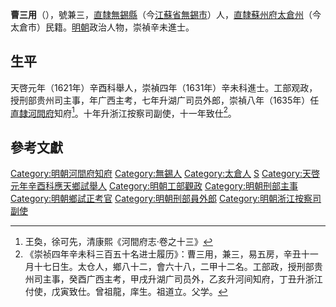 {{明清人物信息框
| 姓名 = 曹三用
| 原名 =
| 圖片名稱 = 
| 圖片大小 = 220px
| 圖片說明 = 
| 最高職務 = 
| 國家 = 大明
| 爵位 =
| 籍貫 = [[南直隸|直隸]][[蘇州府|蘇州府]][[太倉州|太倉州]]民籍
| 族裔 = 
| 字號 = 
| 室名 = 
| 諡號 = 
| 出生日期 = 生年不詳
| 出生地點 = 
| 逝世日期 = 卒年不詳
| 逝世地點 = 
| 墓葬 =
| 配偶 =
| 親屬 = 
| 出身 = 
*天啓元年辛酉科舉人
*崇禎四年辛未科進士出身
| 經歷 = 
| 著作 =
}}

'''曹三用'''（{{bd|？年||？年||}}），號兼三，[[南直隸|直隸]][[無錫縣|無錫縣]]（今[[江蘇省|江蘇省]][[無錫市|無錫市]]）人，[[南直隸|直隸]][[蘇州府|蘇州府]][[太倉州|太倉州]]（今太倉市）民籍。[[明朝|明朝]]政治人物，崇禎辛未進士。

==生平==
天啓元年（1621年）辛酉科舉人，崇禎四年（1631年）辛未科進士。工部观政，授刑部贵州司主事，年广西主考，七年升湖广司员外郎，崇禎八年（1635年）任[[北直隸|直隸]][[河間府|河間府]]知府<ref>王奐，徐可先，清康熙《河間府志·卷之十三》</ref>。十年升浙江按察司副使，十一年致仕<ref>《崇祯四年辛未科三百五十名进士履历》：曹三用，兼三，易五房，辛丑十一月十七日生。太仓人，鄉八十二，會六十八，二甲十二名。工部政，授刑部贵州司主事，癸酉广西主考，甲戌升湖广司员外，乙亥升河间知府，丁丑升浙江付使，戊寅致仕。曾祖龍，庠生。祖道立。父学。</ref>。

==參考文獻==
{{reflist}}

{{start box}}
{{s-off}}
{{s-before|[[胡之竑|胡之竑]]}}
{{s-title|明朝河間府知府|1636年－崇禎年間}}
{{s-after|[[亓之偉|亓之偉]]}}
{{end box}}

{{崇禎四年辛未科殿試金榜}}
{{DEFAULTSORT:Cao曹}}
[[Category:明朝河間府知府|Category:明朝河間府知府]]
[[Category:無錫人|Category:無錫人]]
[[Category:太倉人|Category:太倉人]]
[[Category:曹姓|S]]
[[Category:天啓元年辛酉科應天鄉試舉人|Category:天啓元年辛酉科應天鄉試舉人]]
[[Category:明朝工部觀政|Category:明朝工部觀政]]
[[Category:明朝刑部主事|Category:明朝刑部主事]]
[[Category:明朝鄉試正考官|Category:明朝鄉試正考官]]
[[Category:明朝刑部員外郎|Category:明朝刑部員外郎]]
[[Category:明朝浙江按察司副使|Category:明朝浙江按察司副使]]